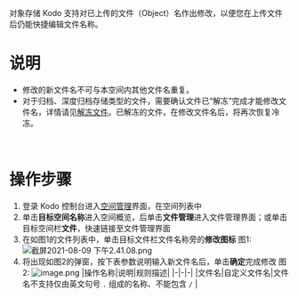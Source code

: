 对象存储 Kodo 支持对已上传的文件（Object）名作出修改，以便您在上传文件后仍能快捷编辑文件名称。
<br>

# **说明**
- 修改的新文件名不可与本空间内其他文件名重复。
- 对于归档、深度归档存储类型的文件，需要确认文件已“解冻”完成才能修改文件名，详情请见[解冻文件](/kodo/development_guidelines/8573/thaw-file-storage)。已解冻的文件，在修改文件名后，将再次恢复冷冻。
<br>

# **操作步骤**
1. 登录 Kodo 控制台进入[空间管理](https://portal.qiniu.com/kodo/bucket)界面，在空间列表中
2. 单击**目标空间名称**进入空间概览，后单击**文件管理**进入文件管理界面；或单击目标空间栏**文件**，快速链接至文件管理界面
3. 在如图1的文件列表中，单击目标文件栏文件名称旁的**修改图标**
图1:
![截屏2021-08-09 下午2.41.08.png](https://dn-odum9helk.qbox.me/FlPPMTZ1dunX4n0Gt8yuS2E62ute)
4. 将出现如图2的弹窗，按下表参数说明输入新文件名后，单击**确定**完成修改
图2:
![image.png](https://dn-odum9helk.qbox.me/Fimmet4IF7VXWZjJBTnUCgwgEl9V)
   |操作名称|说明|规则描述|
   |-|-|-|
   |文件名|自定义文件名|文件名不支持仅由英文句号 `.` 组成的名称、不能包含 `/` |